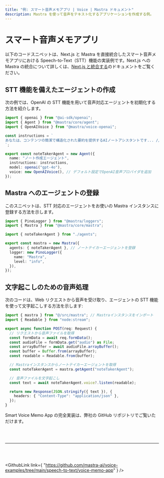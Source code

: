 ```yaml
---
title: "例: スマート音声メモアプリ | Voice | Mastra ドキュメント"
description: Mastra を使って音声をテキスト化するアプリケーションを作成する例。
---
```




# スマート音声メモアプリ

以下のコードスニペットは、Next.js と Mastra を直接統合したスマート音声メモアプリにおける Speech-to-Text（STT）機能の実装例です。Next.js への Mastra の統合について詳しくは、[Next.js と統合する](/docs/frameworks/web-frameworks/next-js)のドキュメントをご覧ください。

## STT 機能を備えたエージェントの作成

次の例では、OpenAI の STT 機能を用いて音声対応エージェントを初期化する方法を紹介します。

```typescript title="src/mastra/agents/index.ts"
import { openai } from "@ai-sdk/openai";
import { Agent } from "@mastra/core/agent";
import { OpenAIVoice } from "@mastra/voice-openai";

const instructions = `
あなたは、コンテンツの簡潔で構造化された要約を提供するAIノートアシスタントです... // 簡潔化のため省略
`;

export const noteTakerAgent = new Agent({
  name: "ノート作成エージェント",
  instructions: instructions,
  model: openai("gpt-4o"),
  voice: new OpenAIVoice(), // デフォルト設定でOpenAI音声プロバイダを追加
});
```


## Mastra へのエージェントの登録

このスニペットは、STT 対応のエージェントをお使いの Mastra インスタンスに登録する方法を示します。

```typescript title="src/mastra/index.ts"
import { PinoLogger } from "@mastra/loggers";
import { Mastra } from "@mastra/core/mastra";

import { noteTakerAgent } from "./agents";

export const mastra = new Mastra({
  agents: { noteTakerAgent }, // ノートテイカーエージェントを登録
  logger: new PinoLogger({
    name: "Mastra",
    level: "info",
  }),
});
```


## 文字起こしのための音声処理

次のコードは、Web リクエストから音声を受け取り、エージェントの STT 機能を使って文字起こしする方法を示します:

```typescript title="app/api/audio/route.ts"
import { mastra } from "@/src/mastra"; // Mastraインスタンスをインポート
import { Readable } from "node:stream";

export async function POST(req: Request) {
  // リクエストから音声ファイルを取得
  const formData = await req.formData();
  const audioFile = formData.get("audio") as File;
  const arrayBuffer = await audioFile.arrayBuffer();
  const buffer = Buffer.from(arrayBuffer);
  const readable = Readable.from(buffer);

  // Mastraインスタンスからノートテイカーエージェントを取得
  const noteTakerAgent = mastra.getAgent("noteTakerAgent");

  // 音声ファイルを文字起こし
  const text = await noteTakerAgent.voice?.listen(readable);

  return new Response(JSON.stringify({ text }), {
    headers: { "Content-Type": "application/json" },
  });
}
```

Smart Voice Memo App の完全実装は、弊社の GitHub リポジトリでご覧いただけます。

<br />

<br />

<hr className="dark:border-[#404040] border-gray-300" />

<br />

<br />

<GithubLink
  link={
"https://github.com/mastra-ai/voice-examples/tree/main/speech-to-text/voice-memo-app"
}
/>
